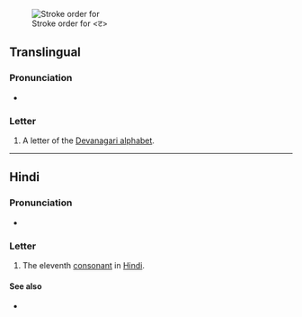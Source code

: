 {{character info/new}}
{{also|द|ढ|ਟ}}
[[File:Deva-ट-order.gif|alt=A ट being drawn|thumb|Stroke order for <ट>]]
==Translingual==

===Pronunciation===
* {{IPA|/ʈə/|lang=mul}}

===Letter===
{{mul-Deva|ṭa}}

# A letter of the [[Devanagari alphabet]].

----

==Hindi==

===Pronunciation===
* {{IPA|[ʈə]|lang=hi}}

===Letter===
{{head|hi|letter}}

# The eleventh [[consonant]] in [[Hindi]].

====See also====
* {{list:Devanagari script letters/hi}}